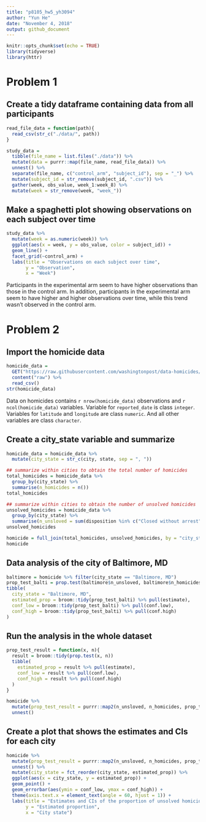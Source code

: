 ```yaml
---
title: "p8105_hw5_yh3094"
author: "Yun He"
date: "November 4, 2018"
output: github_document
---
```


```r
knitr::opts_chunk$set(echo = TRUE)
library(tidyverse)
library(httr)
```

# Problem 1

## Create a tidy dataframe containing data from all participants

```r
read_file_data = function(path){
  read_csv(str_c("./data/", path))
}

study_data = 
  tibble(file_name = list.files("./data")) %>% 
  mutate(data = purrr::map(file_name, read_file_data)) %>% 
  unnest() %>% 
  separate(file_name, c("control_arm", "subject_id"), sep = "_") %>% 
  mutate(subject_id = str_remove(subject_id, ".csv")) %>%
  gather(week, obs_value, week_1:week_8) %>% 
  mutate(week = str_remove(week, "week_"))
```

## Make a spaghetti plot showing observations on each subject over time

```r
study_data %>% 
  mutate(week = as.numeric(week)) %>%
  ggplot(aes(x = week, y = obs_value, color = subject_id)) +
  geom_line() +
  facet_grid(~control_arm) +
  labs(title = "Observations on each subject over time",
       y = "Observation",
       x = "Week")
```

Participants in the experimental arm seem to have higher observations than those in the control arm. In addition, participants in the experimental arm seem to have higher and higher observations over time, while this trend wasn't observed in the control arm. 

# Problem 2

## Import the homicide data

```r
homicide_data = 
  GET("https://raw.githubusercontent.com/washingtonpost/data-homicides/master/homicide-data.csv") %>% 
  content("raw") %>% 
  read_csv()
str(homicide_data)
```

Data on homicides contains `r nrow(homicide_data)` observations and `r ncol(homicide_data)` variables. Variable for `reported_date` is class `integer`. Variables for `latitude` and `longitude` are class `numeric`. And all other variables are class `character`. 

## Create a city_state variable and summarize

```r
homicide_data = homicide_data %>% 
  mutate(city_state = str_c(city, state, sep = ", ")) 

## summarize within cities to obtain the total number of homicides
total_homicides = homicide_data %>% 
  group_by(city_state) %>% 
  summarise(n_homicides = n())
total_homicides

## summarize within cities to obtain the number of unsolved homicides
unsolved_homicides = homicide_data %>% 
  group_by(city_state) %>% 
  summarise(n_unsloved = sum(disposition %in% c("Closed without arrest", "Open/No arrest")))
unsolved_homicides

homicide = full_join(total_homicides, unsolved_homicides, by = "city_state")
homicide
```

## Data analysis of the city of Baltimore, MD

```r
baltimore = homicide %>% filter(city_state == "Baltimore, MD")
prop_test_balti = prop.test(baltimore$n_unsloved, baltimore$n_homicides)
tibble(
  city_state = "Baltimore, MD",
  estimated_prop = broom::tidy(prop_test_balti) %>% pull(estimate),
  conf_low = broom::tidy(prop_test_balti) %>% pull(conf.low),
  conf_high = broom::tidy(prop_test_balti) %>% pull(conf.high)
)
```

## Run the analysis in the whole dataset

```r
prop_test_result = function(x, n){
  result = broom::tidy(prop.test(x, n))
  tibble(
    estimated_prop = result %>% pull(estimate),
    conf_low = result %>% pull(conf.low),
    conf_high = result %>% pull(conf.high)
  )
}

homicide %>% 
  mutate(prop_test_result = purrr::map2(n_unsloved, n_homicides, prop_test_result)) %>% 
  unnest()
```

## Create a plot that shows the estimates and CIs for each city 

```r
homicide %>% 
  mutate(prop_test_result = purrr::map2(n_unsloved, n_homicides, prop_test_result)) %>% 
  unnest() %>% 
  mutate(city_state = fct_reorder(city_state, estimated_prop)) %>% 
  ggplot(aes(x = city_state, y = estimated_prop)) +
  geom_point() +
  geom_errorbar(aes(ymin = conf_low, ymax = conf_high)) +
  theme(axis.text.x = element_text(angle = 60, hjust = 1)) +
  labs(title = "Estimates and CIs of the proportion of unsolved homicides for each city",
       y = "Estimated proportion",
       x = "City state")
```

